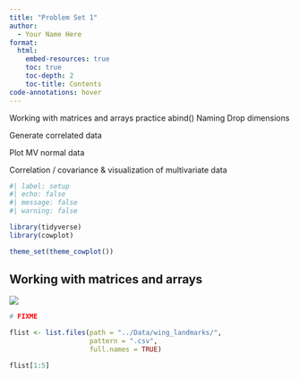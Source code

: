 ```yaml
---
title: "Problem Set 1"
author:
  - Your Name Here
format: 
  html:
    embed-resources: true
    toc: true
    toc-depth: 2
    toc-title: Contents
code-annotations: hover
---
```



Working with matrices and arrays practice
  abind()
  Naming
  Drop dimensions

Generate correlated data

Plot MV normal data

Correlation / covariance & visualization of multivariate data


```r
#| label: setup
#| echo: false
#| message: false
#| warning: false

library(tidyverse)
library(cowplot)

theme_set(theme_cowplot())

```


## Working with matrices and arrays

![](https://raw.githubusercontent.com/QM-Life-Sci/QMLS_2-Multivariate/main/Images/fly_wing.png){fig-align="center"}

```r
# FIXME

flist <- list.files(path = "../Data/wing_landmarks/",
                    pattern = ".csv",
                    full.names = TRUE)

flist[1:5]


```

